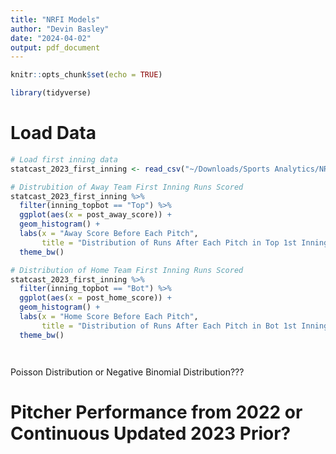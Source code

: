 ```yaml
---
title: "NRFI Models"
author: "Devin Basley"
date: "2024-04-02"
output: pdf_document
---
```


```r
knitr::opts_chunk$set(echo = TRUE)
```

```r

library(tidyverse)

```

# Load Data

```r
# Load first inning data
statcast_2023_first_inning <- read_csv("~/Downloads/Sports Analytics/NRFI/statcast_2023_first_inning.csv")

# Distrubition of Away Team First Inning Runs Scored
statcast_2023_first_inning %>%
  filter(inning_topbot == "Top") %>%
  ggplot(aes(x = post_away_score)) +
  geom_histogram() +
  labs(x = "Away Score Before Each Pitch",
       title = "Distribution of Runs After Each Pitch in Top 1st Inning") +
  theme_bw()

# Distribution of Home Team First Inning Runs Scored
statcast_2023_first_inning %>%
  filter(inning_topbot == "Bot") %>%
  ggplot(aes(x = post_home_score)) +
  geom_histogram() +
  labs(x = "Home Score Before Each Pitch",
       title = "Distribution of Runs After Each Pitch in Bot 1st Inning") +
  theme_bw()




```

Poisson Distribution or Negative Binomial Distribution???



# Pitcher Performance from 2022 or Continuous Updated 2023 Prior?

```r


```
